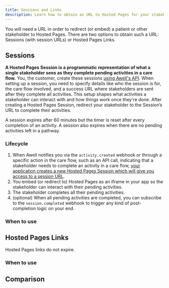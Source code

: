 ```yaml
---
title: Sessions and Links
description: Learn how to obtain an URL to Hosted Pages for your stakeholders
---
```


You will need a URL in order to redirect (or embed) a patient or other stakeholder to Hosted Pages. There are two options to obtain such a URL: Sessions (with session URLs) or Hosted Pages Links.

## Sessions

**A Hosted Pages Session is a programmatic representation of what a single stakeholder sees as they complete pending activities in a care flow.** You, the customer, create these sessions [using Awell's API](/awell-orchestration/api-reference/mutations/start-hosted-pages-session). When setting up a session, you need to specify details like who the session is for, the care flow involved, and a success URL where stakeholders are sent after they complete all activities. This setup shapes what activities a stakeholder can interact with and how things work once they're done. After creating a Hosted Pages Session, redirect your stakeholder to the Session’s URL to complete their activities.

A session expires after 60 minutes but the timer is reset after every completion of an activity. A session also expires when there are no pending activities left in a pathway.

### Lifecycle

1. When Awell notifies you via the `activity.created` webhook or through a specific action in the care flow, such as an API call, indicating that a stakeholder needs to complete an activity in a care flow, [your application creates a new Hosted Pages Session which will give you access to a session URL](/awell-orchestration/api-reference/mutations/start-hosted-pages-session).
2. You embed (or redirect to) Hosted Pages as an iframe in your app so the stakeholder can interact with their pending activities.
3. The stakeholder completes all their pending activities.
4. (optional) When all pending activities are completed, you can subscribe to the `session.completed` webhook to trigger any kind of post-completion logic on your end.

### When to use

## Hosted Pages Links

Hosted Pages links do not expire.

### When to use

## Comparison

<SessionsAndLinksComparisonTable />
